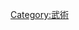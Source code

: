 {{sidebar
| name = 中國武術
| style = background:#F9F6D4; border: 1px solid #999; text-align:center; width:180px;
| pretitlestyle = background-color: #F4EEA1
| titlestyle  = background-color: #F4EEA1
| headingstyle =  background-color: #F4EEA1; border: #F9F6D4 2px solid;
| bodyclass = hlist
| pretitle = 
| title = [[中國武術]]
| image = [[圖像:Master Zhou Jing Xuan demonstrating Pigua Zhang's Dan Pi Zhang, HaYarkon Park, Tel-Aviv, 2010.jpg]]
| heading1 = [[氣功]]
| content1 =
* [[五禽戲]]
* [[八段錦]]
* [[易筋經]]
| heading2 = [[中國武術流派]]
| content2 =
*[[洪拳]] 
*[[潭腿]]
*[[太極拳]]
*[[八卦掌]]
*[[形意拳]]
*[[心意六合拳]]
*[[意拳]]
*[[梅花拳]]
*[[螳螂拳]]
*[[劈掛拳]]
*[[通背拳]]
*[[鷹爪功]]
*[[鷹爪翻子拳]]
*[[三皇炮捶門]]
*[[彈腿]]
*[[太祖拳]]
*[[南拳]]
*[[洪拳]]
*[[劉家拳]]
*[[蔡家拳]]
*[[莫家拳]]
*[[李家拳]]
*[[佛家拳]]
*[[詠春拳]]
*[[永春拳]]
*[[白鶴拳]]
*[[迷蹤拳]]
*[[迷蹤羅漢拳]]
*[[花拳]]
*[[孫臏拳]]
*[[中國摔跤]]
*[[查拳]]
*[[八極拳]]
*[[縱鶴拳]]
*[[金鷹拳]]
*[[客家流民拳]]
| heading3 = 武術家
| content3 =
*[[張松溪]]
*[[王來咸]]
*[[黃百家]]
*[[俞大猷]]
*[[岳飛]]
*[[姬際可]]
*[[李存義 (清朝)|李存義]]
*[[尚雲祥]]
*[[董海川]]
*[[楊露禪]]
*[[陳王廷]]
*[[李書文]]
*[[黃飛鴻]]
*[[霍元甲]]
*[[梁贊 (武術家)|梁贊]]
*[[陳華順]]
*[[葉問]]
*[[李振藩]]
*[[劉雲樵]]
| heading4 = 武術機構
| content4 =
*[[中央國術館]]
*[[精武體育會]]
| heading5 = 區域演變
| content5 =
*[[台灣特有拳種|台灣特有拳種]]
}}<noinclude>
[[Category:武術]]
</noinclude>